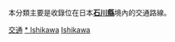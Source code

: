 {{Catnav|頁面分類|各種主題的頁面分類|按國家分類|各國交通|日本交通}}
{{Catnav|頁面分類|人类社会|交通|各國交通|日本交通}}

本分類主要是收錄位在日本'''[[石川縣|石川縣]]'''境內的交通路線。
{{日本行政區劃分類導航|交通}}
{{Commons category|Transport in Ishikawa prefecture}}

[[Category:石川縣|交通]]
[[Category:中部地方交通|* Ishikawa]]
[[Category:日本各都道府縣交通|Ishikawa]]